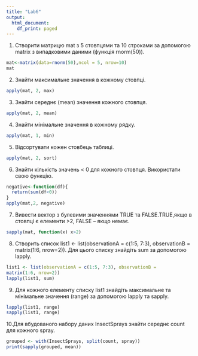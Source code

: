 ---
title: "Lab6"
output:
  html_document:
    df_print: paged
---
1. Створити матрицю mat з 5 стовпцями та 10 строками за допомогою
matrix з випадковими даними (функція rnorm(50)).

```{r}
mat<-matrix(data=rnorm(50),ncol = 5, nrow=10)
mat
```

2. Знайти максимальне значення в кожному стовпці.

```{r}
apply(mat, 2, max)
```


3. Знайти середнє (mean) значення кожного стовпця.

```{r}
apply(mat, 2, mean)
```

4. Знайти мінімальне значення в кожному рядку.
```{r}
apply(mat, 1, min)
```

5. Відсортувати кожен стовбець таблиці.

```{r}
apply(mat, 2, sort)
```

6. Знайти кількість значень < 0 для кожного стовпця. Використати свою
функцію.

```{r}
negative<-function(df){
  return(sum(df<0))
}
apply(mat,2, negative)
```

7. Вивести вектор з булевими значеннями TRUE та FALSE.TRUE,якщо в
стовпці є елементи >2, FALSE – якщо немає.
```{r}
sapply(mat, function(x) x>2)
```

8. Створить список list1 <- list(observationA = c(1:5, 7:3), observationB =
matrix(1:6, nrow=2)). Для цього списку знайдіть sum за допомогою lapply.

```{r}
list1 <- list(observationA = c(1:5, 7:3), observationB =
matrix(1:6, nrow=2))
lapply(list1, sum)
```

9. Для кожного елементу списку list1 знайдіть максимальне та мінімальне
значення (range) за допомогою lapply та sapply.

```{r}
lapply(list1, range)
sapply(list1, range)
```

10.Для вбудованого набору даних InsectSprays знайти середнє count для кожного spray.

```{r}
grouped <- with(InsectSprays, split(count, spray))
print(sapply(grouped, mean))
```






